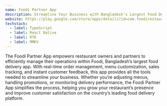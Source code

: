 ```yaml
---
name: Foodi Partner App
description: Streamline Your Business with Bangladesh’s Largest Food Delivery Network.
website: https://play.google.com/store/apps/details?id=com.foodirestaurant
techstack:
  - label: TypeScript
  - label: React Native
  - label: RTK
  - label: MMKV
---
```


The Foodi Partner App empowers restaurant owners and partners to efficiently manage their operations within Foodi, Bangladesh’s largest food delivery app. With real-time order management, menu customization, sales tracking, and instant customer feedback, this app provides all the tools needed to streamline your business. Whether you’re adjusting menus, handling promotions, or monitoring delivery performance, the Foodi Partner App simplifies the process, helping you grow your restaurant’s presence and improve customer satisfaction on the country’s leading food delivery platform.

